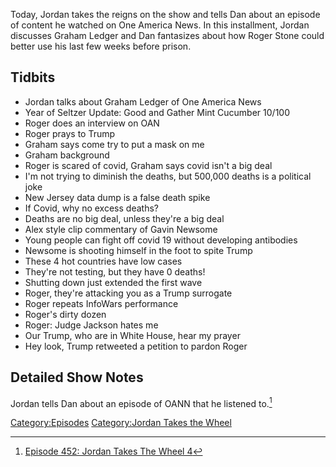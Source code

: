 {{DEFAULTSORT:
    #_EPISODE_0452:Jordan Takes The Wheel 4
}}{{Episode
    | title           = Jordan Takes The Wheel 4
    | caption         = Listen to this episode on [https://knowledgefight.libsyn.com/452-jordan-takes-the-wheel-4 Libsyn] [https://open.spotify.com/episode/4Thtflj3QgrRIBeauWngON Spotify], Read the [[Transcript/452: Jordan Takes The Wheel 4|Unofficial Transcript]], View discussion on [https://reddit.com/hkfdvm Reddit]
    | episodeNumber   = 452
    | length          = 01:27:09
    | airDate         = July 3, 2020
    | coverageDate    = July 1, 2020
    | episodeType     = [[:Category:Jordan Takes the Wheel|Jordan Takes the Wheel]]
    | appearance      = [[Graham Ledger]], [[Roger Stone]], [[Gavin Newsom]]
    | beverage        = Good and Gather Mint Cucumber
    | oocDrop         = It would be handy if Roger Stone died in a prison
    | previousEpisode = [[451: June 29-30, 2020]]
    | nextEpisode     = [[453: July 2, 2020]]
}}

{{Stub}}

Today, Jordan takes the reigns on the show and tells Dan about an episode of content he watched on One America News. In this installment, Jordan discusses Graham Ledger and Dan fantasizes about how Roger Stone could better use his last few weeks before prison.

==Tidbits==

*Jordan talks about Graham Ledger of One America News
*Year of Seltzer Update: Good and Gather Mint Cucumber 10/100
*Roger does an interview on OAN
*Roger prays to Trump
*Graham says come try to put a mask on me
*Graham background
*Roger is scared of covid, Graham says covid isn't a big deal
*I'm not trying to diminish the deaths, but 500,000 deaths is a political joke
*New Jersey data dump is a false death spike
*If Covid, why no excess deaths?
*Deaths are no big deal, unless they're a big deal
*Alex style clip commentary of Gavin Newsome
*Young people can fight off covid 19 without developing antibodies
*Newsome is shooting himself in the foot to spite Trump
*These 4 hot countries have low cases
*They're not testing, but they have 0 deaths!
*Shutting down just extended the first wave
*Roger, they're attacking you as a Trump surrogate
*Roger repeats InfoWars performance
*Roger's dirty dozen
*Roger: Judge Jackson hates me
*Our Trump, who are in White House, hear my prayer
*Hey look, Trump retweeted a petition to pardon Roger

==Detailed Show Notes==

Jordan tells Dan about an episode of OANN that he listened to.<ref>[https://knowledgefight.com/research/2020/7/19/episode-452-jordan-takes-the-wheel-4 Episode 452: Jordan Takes The Wheel 4]</ref>

[[Category:Episodes]]
[[Category:Jordan Takes the Wheel]]
